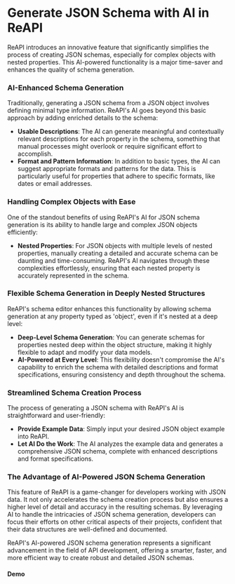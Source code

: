 
# Generate JSON Schema with AI in ReAPI

ReAPI introduces an innovative feature that significantly simplifies the process of creating JSON schemas, especially for complex objects with nested properties. This AI-powered functionality is a major time-saver and enhances the quality of schema generation.

### AI-Enhanced Schema Generation

Traditionally, generating a JSON schema from a JSON object involves defining minimal type information. ReAPI's AI goes beyond this basic approach by adding enriched details to the schema:

- **Usable Descriptions**: The AI can generate meaningful and contextually relevant descriptions for each property in the schema, something that manual processes might overlook or require significant effort to accomplish.
- **Format and Pattern Information**: In addition to basic types, the AI can suggest appropriate formats and patterns for the data. This is particularly useful for properties that adhere to specific formats, like dates or email addresses.

### Handling Complex Objects with Ease

One of the standout benefits of using ReAPI's AI for JSON schema generation is its ability to handle large and complex JSON objects efficiently:

- **Nested Properties**: For JSON objects with multiple levels of nested properties, manually creating a detailed and accurate schema can be daunting and time-consuming. ReAPI's AI navigates through these complexities effortlessly, ensuring that each nested property is accurately represented in the schema.

### Flexible Schema Generation in Deeply Nested Structures

ReAPI's schema editor enhances this functionality by allowing schema generation at any property typed as 'object', even if it's nested at a deep level:

- **Deep-Level Schema Generation**: You can generate schemas for properties nested deep within the object structure, making it highly flexible to adapt and modify your data models.
- **AI-Powered at Every Level**: This flexibility doesn't compromise the AI's capability to enrich the schema with detailed descriptions and format specifications, ensuring consistency and depth throughout the schema.

### Streamlined Schema Creation Process

The process of generating a JSON schema with ReAPI's AI is straightforward and user-friendly:

- **Provide Example Data**: Simply input your desired JSON object example into ReAPI.
- **Let AI Do the Work**: The AI analyzes the example data and generates a comprehensive JSON schema, complete with enhanced descriptions and format specifications.

### The Advantage of AI-Powered JSON Schema Generation

This feature of ReAPI is a game-changer for developers working with JSON data. It not only accelerates the schema creation process but also ensures a higher level of detail and accuracy in the resulting schemas. By leveraging AI to handle the intricacies of JSON schema generation, developers can focus their efforts on other critical aspects of their projects, confident that their data structures are well-defined and documented.

ReAPI's AI-powered JSON schema generation represents a significant advancement in the field of API development, offering a smarter, faster, and more efficient way to create robust and detailed JSON schemas.

#### Demo

<Youtube id="qq6ygd-avJY" />
